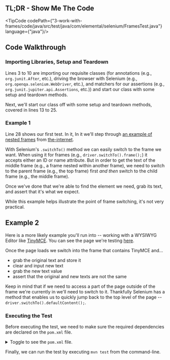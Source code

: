 
## TL;DR - Show Me The Code

<TipCode codePath={"3-work-with-frames/code/java/src/test/java/com/elemental/selenium/FramesTest.java"}
         language={"java"}/>

## Code Walkthrough

### Importing Libraries, Setup and Teardown

Lines 3 to 10 are importing our requisite classes (for annotations (e.g., `org.junit.After`, etc.), driving the
browser with Selenium (e.g., `org.openqa.selenium.WebDriver`, etc.), and matchers for our assertions
(e.g., `org.junit.jupiter.api.Assertions`, etc.)) and start our class with some setup and teardown methods.

Next, we'll start our class off with some setup and teardown methods, covered in lines 13 to 25.

### Example 1

Line 28 shows our first test. In it, In it we'll step through [an example of nested frames](http://the-internet.herokuapp.com/nested_frames) from
[the-internet](https://github.com/tourdedave/the-internet).

With Selenium's `.switchTo()` method we can easily switch to the frame we want. When using it for frames
(e.g., `driver.switchTo().frame();`) it accepts either an ID or name attribute. But in order to get the text of the
middle frame (e.g., a frame nested within another frame), we need to switch to the parent frame (e.g., the top frame)
first _and then_ switch to the child frame (e.g., the middle frame).

Once we've done that we're able to find the element we need, grab its text, and assert that it's what we expect.

While this example helps illustrate the point of frame switching, it's not very practical.

## Example 2

Here is a more likely example you'll run into -- working with a WYSIWYG Editor like [TinyMCE](http://www.tinymce.com/). You can see the
page we're testing [here](http://the-internet.herokuapp.com/tinymce).

Once the page loads we switch into the frame that contains TinyMCE and...

- grab the original text and store it
- clear and input new text
- grab the new text value
- assert that the original and new texts are not the same

Keep in mind that if we need to access a part of the page outside of the frame we're currently in we'll need to switch
to it. Thankfully Selenium has a method that enables us to quickly jump back to the top level of the page
-- `driver.switchTo().defaultContent();`.

### Executing the Test

Before executing the test, we need to make sure the required dependencies are declared on the `pom.xml` file.

<details>
    <summary>Toggle to see the <code>pom.xml</code> file.</summary>
    <div>
        <TipCode codePath={"3-work-with-frames/code/java/pom.xml"} language={"xml"}/>
    </div>
</details>

Finally, we can run the test by executing `mvn test` from the command-line.

